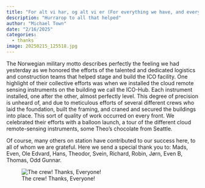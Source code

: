 ```yaml
---
title: "For alt vi har, og alt vi er (For everything we have, and everything we are)"
description: "Hurrarop to all that helped"
author: "Michael Town"
date: "2/16/2025"
categories:
  - thanks
image: 20250215_125518.jpg
---
```


The Norwegian military motto describes perfectly the feeling we had yesterday as we honored the efforts of the talented and dedicated logistics and construction teams that helped stage and build the ICO facility. One highlight of their collective efforts was when we installed the cloud remote sensing instruments on the building we call the ICO-Hub. Each instrument installed, one after the other, almost perfectly level. This degree of precision is unheard of, and due to meticulous efforts of several different crews who laid the foundation, built the framing, and craned and secured the buildings into place. This sort of quality of work occurred on every front. We celebrated their efforts with a balloon launch, a tour of the different cloud remote-sensing instruments, some Theo's chocolate from Seattle.

Of course, many others on station have contributed to our success here, to all of whom we are grateful. Here we send a special thank you to: Mads, Even, Ole Edvard, Hans, Theodor, Svein, Richard, Robin, Jørn, Even B, Thomas, Odd Gunnar.

![The crew! Thanks, Everyone!](20250215_125518.jpg)